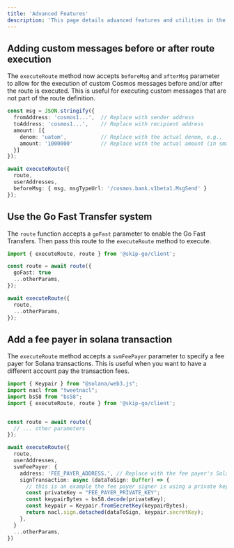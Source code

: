 ```yaml
---
title: 'Advanced Features'
description: 'This page details advanced features and utilities in the Skip Go client library.'
---
```


## Adding custom messages before or after route execution

The `executeRoute` method now accepts `beforeMsg` and `afterMsg`  parameter to allow for the execution of custom Cosmos messages before and/or after the route is executed. This is useful for executing custom messages that are not part of the route definition.


```typescript
const msg = JSON.stringify({
  fromAddress: 'cosmos1...',  // Replace with sender address
  toAddress: 'cosmos1...',    // Replace with recipient address
  amount: [{
    denom: 'uatom',           // Replace with the actual denom, e.g., 'uatom' for ATOM
    amount: '1000000'         // Replace with the actual amount (in smallest unit, e.g., micro-ATOM)
  }]
});

await executeRoute({
  route,
  userAddresses,
  beforeMsg: { msg, msgTypeUrl: '/cosmos.bank.v1beta1.MsgSend' }
});
```
## Use the Go Fast Transfer system

The `route` function accepts a `goFast` parameter to enable the Go Fast Transfers. Then pass this route to the `executeRoute` method to execute.
```typescript
import { executeRoute, route } from '@skip-go/client';

const route = await route({
  goFast: true
  ...otherParams,
});

await executeRoute({
  route,
  ...otherParams,
});
```

## Add a fee payer in solana transaction

The `executeRoute` method accepts a `svmFeePayer` parameter to specify a fee payer for Solana transactions. This is useful when you want to have a different account pay the transaction fees.

```typescript
import { Keypair } from "@solana/web3.js";
import nacl from "tweetnacl";
import bs58 from "bs58";
import { executeRoute, route } from '@skip-go/client';


const route = await route({
  // ... other parameters
});

await executeRoute({
  route,
  userAddresses,
  svmFeePayer: {
    address: 'FEE_PAYER_ADDRESS.', // Replace with the fee payer's Solana address
    signTransaction: async (dataToSign: Buffer) => {
      // this is an example the fee payer signer is using a private key
      const privateKey = "FEE_PAYER_PRIVATE_KEY";
      const keypairBytes = bs58.decode(privateKey);
      const keypair = Keypair.fromSecretKey(keypairBytes);
      return nacl.sign.detached(dataToSign, keypair.secretKey);
    },
  }
  ...otherParams,
})
